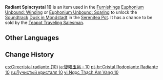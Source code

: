 {{Item Infobox
|id           = 141010
|image        = Item Radiant Spincrystal.png
|type         = Adventure Items
|group        = Radiant Spincrystals
|group2       = Mondstadt Spincrystals
|quality      = 4
|invCategory  = Precious Items
|description  = This wondrous crystal contains a certain rhythm, like something beautiful woven from delicate silk. These items can be found throughout the mainland or from merchants who collect curios. The tune held within this crystal can be revivified in your [[Serenitea Pot]] using either "[[Euphonium Unbound: Winding]]" or "[[Euphonium Unbound: Soaring]]." The tune contained within this [[Radiant Spincrystal]] is "[[Dusk in Mondstadt]]."
|source1      = [[Chubby]]
|track        = Dusk in Mondstadt
}}
'''Radiant Spincrystal 10''' is an item used in the [[Furnishings]] [[Euphonium Unbound: Winding]] or [[Euphonium Unbound: Soaring]] to unlock the [[Soundtrack]] [[Dusk in Mondstadt]] in the [[Serenitea Pot]]. It has a chance to be sold by the [[Teapot Traveling Salesman]].

==Other Languages==
{{Other Languages
|default_hidden = 1
|en      = Radiant Spincrystal 10
|zhs     = 旋曜玉帛・其十
|zhs_rm  = Xuán Yào Yùbó - Qí Shí
|zht     = 旋曜玉帛・其十
|zht_rm  = Xuán Yào Yùbó - Qí Shí
|ja      = 旋曜玉帛・10
|ja_rm   = Sen'you Gyokuhaku - Juu{{Assumed}}
|ko      = 빛나는 결정・10
|ko_rm   = Binnaneun Gyeoljeong - Sip
|es      = Girocristal radiante (10)
|fr      = Gyrocristal radiant 10
|ru      = Лучистый кристалл {{tt|10|десять}}
|th      = Radiant Spincrystal 10
|vi      = Ngọc Thạch Âm Vang 10
|de      = Strahlender Drehkristall X
|id      = Radiant Spincrystal 10
|pt      = Cristal Rodopiante Radiante 10
|tr      = Parlak Burgu Kristal 10
|it      = Voltacristallo radioso 10
}}

==Change History==
{{Change History|2.4}}

[[es:Girocristal radiante (10)]]
[[ja:旋曜玉帛・10]]
[[pt-br:Cristal Rodopiante Radiante 10]]
[[ru:Лучистый кристалл 10]]
[[vi:Ngọc Thạch Âm Vang 10]]